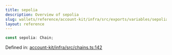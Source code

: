 ```yaml
---
title: sepolia
description: Overview of sepolia
slug: wallets/reference/account-kit/infra/src/exports/variables/sepolia
layout: reference
---
```


```ts
const sepolia: Chain;
```

Defined in: [account-kit/infra/src/chains.ts:142](https://github.com/alchemyplatform/aa-sdk/blob/08da565ff1e1b5bcae4581d79993c4ed9e522c16/account-kit/infra/src/chains.ts#L142)
